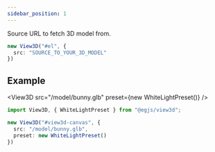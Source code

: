 ```yaml
---
sidebar_position: 1
---
```



<OptionDescriptor type="string | null" defaultVal="null" />

Source URL to fetch 3D model from.

```ts
new View3D("#el", {
  src: "SOURCE_TO_YOUR_3D_MODEL"
})
```

## Example
<View3D src="/model/bunny.glb" preset={new WhiteLightPreset()} />

```ts
import View3D, { WhiteLightPreset } from "@egjs/view3d";

new View3D("#view3d-canvas", {
  src: "/model/bunny.glb",
  preset: new WhiteLightPreset()
})
```
